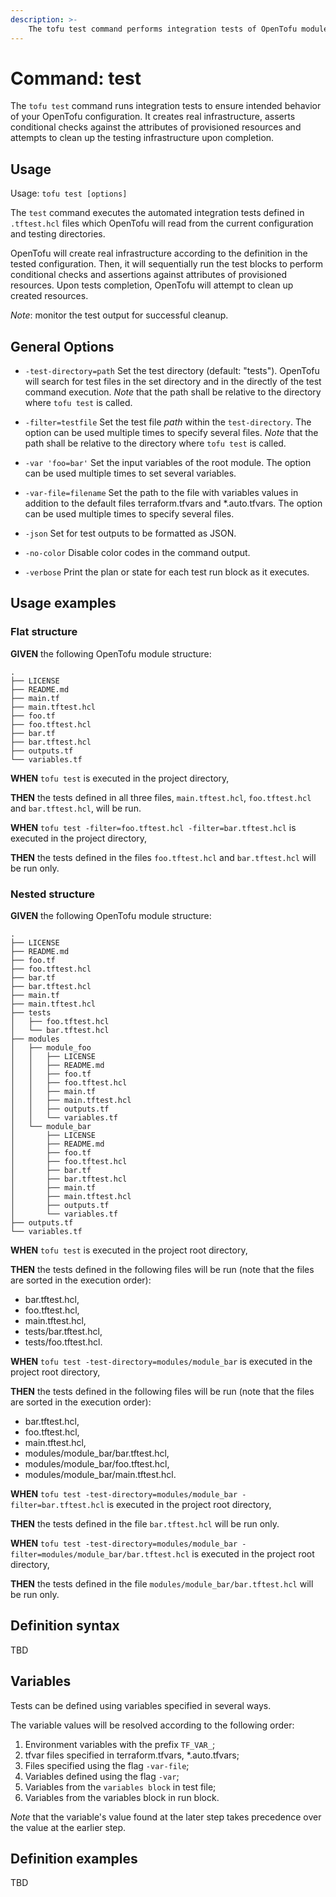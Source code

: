 ```yaml
---
description: >-
    The tofu test command performs integration tests of OpenTofu modules.
---
```


# Command: test

The `tofu test` command runs integration tests to ensure intended behavior of your OpenTofu configuration. It creates real
infrastructure, asserts conditional checks against the attributes of provisioned resources and attempts
to clean up the testing infrastructure upon completion.

## Usage

Usage: `tofu test [options]`

The `test` command executes the automated integration tests defined in `.tftest.hcl` files which OpenTofu will read
from the current configuration and testing directories.

OpenTofu will create real infrastructure according to the definition in the tested configuration. Then, it will
sequentially run the test blocks to perform conditional checks and assertions against attributes of provisioned resources.
Upon tests completion, OpenTofu will attempt to clean up created resources.

_Note_: monitor the test output for successful cleanup.

## General Options

* `-test-directory=path` Set the test directory (default: "tests"). OpenTofu will search for test files in the set directory
and in the directly of the test command execution.
_Note_ that the path shall be relative to the directory where `tofu test` is called.

* `-filter=testfile` Set the test file *path* within the `test-directory`. The option can be used multiple times to specify several files.
_Note_ that the path shall be relative to the directory where `tofu test` is called.

* `-var 'foo=bar'` Set the input variables of the root module. The option can be used multiple times to set several variables.

* `-var-file=filename` Set the path to the file with variables values in addition to the default files terraform.tfvars and *.auto.tfvars.
The option can be used multiple times to specify several files.

* `-json` Set for test outputs to be formatted as JSON.

* `-no-color` Disable color codes in the command output.

* `-verbose` Print the plan or state for each test run block as it executes.

## Usage examples

### Flat structure

**GIVEN** the following OpenTofu module structure:

```commandline
.
├── LICENSE
├── README.md
├── main.tf
├── main.tftest.hcl
├── foo.tf
├── foo.tftest.hcl
├── bar.tf
├── bar.tftest.hcl
├── outputs.tf
└── variables.tf
```

**WHEN** `tofu test` is executed in the project directory,

**THEN** the tests defined in all three files, `main.tftest.hcl`, `foo.tftest.hcl` and `bar.tftest.hcl`, will be run.

**WHEN** `tofu test -filter=foo.tftest.hcl -filter=bar.tftest.hcl` is executed in the project directory,

**THEN** the tests defined in the files `foo.tftest.hcl` and `bar.tftest.hcl` will be run only.

### Nested structure

**GIVEN** the following OpenTofu module structure:

```commandline
.
├── LICENSE
├── README.md
├── foo.tf
├── foo.tftest.hcl
├── bar.tf
├── bar.tftest.hcl
├── main.tf
├── main.tftest.hcl
├── tests
│   ├── foo.tftest.hcl
│   └── bar.tftest.hcl
├── modules
│   ├── module_foo
│   │   ├── LICENSE
│   │   ├── README.md
│   │   ├── foo.tf
│   │   ├── foo.tftest.hcl
│   │   ├── main.tf
│   │   ├── main.tftest.hcl
│   │   ├── outputs.tf
│   │   └── variables.tf
│   └── module_bar
│       ├── LICENSE
│       ├── README.md
│       ├── foo.tf
│       ├── foo.tftest.hcl
│       ├── bar.tf
│       ├── bar.tftest.hcl
│       ├── main.tf
│       ├── main.tftest.hcl
│       ├── outputs.tf
│       └── variables.tf
├── outputs.tf
└── variables.tf
```

**WHEN** `tofu test` is executed in the project root directory,

**THEN** the tests defined in the following files will be run (note that the files are sorted in the execution order):

- bar.tftest.hcl,
- foo.tftest.hcl,
- main.tftest.hcl,
- tests/bar.tftest.hcl,
- tests/foo.tftest.hcl.

**WHEN** `tofu test -test-directory=modules/module_bar` is executed in the project root directory,

**THEN** the tests defined in the following files will be run (note that the files are sorted in the execution order):

- bar.tftest.hcl,
- foo.tftest.hcl,
- main.tftest.hcl,
- modules/module_bar/bar.tftest.hcl,
- modules/module_bar/foo.tftest.hcl,
- modules/module_bar/main.tftest.hcl.

**WHEN** `tofu test -test-directory=modules/module_bar -filter=bar.tftest.hcl` is executed in the project root directory,

**THEN** the tests defined in the file `bar.tftest.hcl` will be run only.

**WHEN** `tofu test -test-directory=modules/module_bar -filter=modules/module_bar/bar.tftest.hcl` is executed in the project root directory,

**THEN** the tests defined in the file `modules/module_bar/bar.tftest.hcl` will be run only.

## Definition syntax

TBD

## Variables

Tests can be defined using variables specified in several ways.

The variable values will be resolved according to the following order:

1. Environment variables with the prefix `TF_VAR_`;
2. tfvar files specified in terraform.tfvars, *.auto.tfvars;
3. Files specified using the flag `-var-file`;
4. Variables defined using the flag `-var`;
5. Variables from the `variables block` in test file;
6. Variables from the variables block in run block.

_Note_ that the variable's value found at the later step takes precedence over the value at the earlier step.

## Definition examples

TBD
